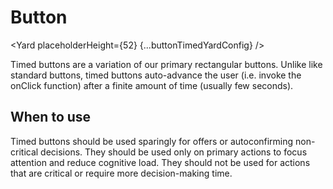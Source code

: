 <!--
Copyright (c) Uber Technologies, Inc.

This source code is licensed under the MIT license found in the
LICENSE file in the root directory of this source tree.
-->




<SEO
  description="Buttons provide allow users to process actions or navigate an experience. Timed buttons auto-advance the user after a finite amount of time (usually few seconds)."
  keywords="button, auto-advance, timed button, react button, react cta, react call to action"
/>


# Button

<Yard placeholderHeight={52} {...buttonTimedYardConfig} />

Timed buttons are a variation of our primary rectangular buttons. Unlike like standard buttons, timed buttons auto-advance the user (i.e. invoke the onClick function) after a finite amount of time (usually few seconds).

## When to use

Timed buttons should be used sparingly for offers or autoconfirming non-critical decisions. They should be used only on primary actions to focus attention and reduce cognitive load. They should not be used for actions that are critical or require more decision-making time.

<Exports component={ButtonTimedExports} title="Button Timed exports" path="baseui/button-timed" />
